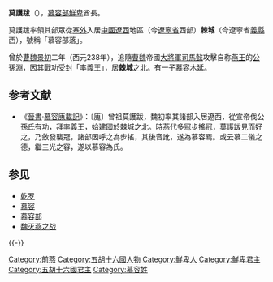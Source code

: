 '''莫護跋'''（{{bd|?||?||catIdx=Mo莫護跋}}），[[慕容部|慕容部]][[鮮卑|鮮卑]]酋長。

莫護跋率領其部眾從[[塞外|塞外]]入居[[中國|中國]][[遼西|遼西]]地區（今[[遼寧省|遼寧省]]西部）'''棘城'''（今遼寧省[[義縣|義縣]]西），號稱「慕容部落」。

曾於[[曹魏|曹魏]][[景初|景初]]二年（西元238年），追隨[[曹魏|曹魏]]帝國[[大将军_(东亚)|大將軍]][[司馬懿|司馬懿]]攻擊自称[[燕王|燕王]]的[[公孫淵|公孫淵]]，因其戰功受封「率義王」，居'''棘城'''之北。有一子[[慕容木延|慕容木延]]。

== 参考文献 ==
*《[[晉書|晉書]]·[[s:晉書/卷108|慕容廆載記]]》：〔廆〕曾祖莫護跋，魏初率其諸部入居遼西，從宣帝伐公孫氏有功，拜率義王，始建國於棘城之北。時燕代多冠步搖冠，莫護跋見而好之，乃斂發襲冠，諸部因呼之為步搖，其後音訛，遂為慕容焉。或云慕二儀之德，繼三光之容，遂以慕容為氏。
{{Reflist}}

== 参见 ==
{{Portal box|中国|人物}}
*[[乾罗|乾罗]]
*[[慕容|慕容]]
* [[慕容部|慕容部]]
* [[魏灭燕之战|魏灭燕之战]]

{{-}}
{{start box}}
{{s-new|reason=迁居内地始称[[慕容部|慕容部]]}}
{{s-title|[[鲜卑|鲜卑]][[慕容部|慕容部]][[酋長|酋長]]|220年—245年}}
{{s-after|[[慕容木延|慕容木延]]}}
{{end box}}

{{五胡十六國}}

{{DEFAULTSORT:Mo莫護跋}}
[[Category:前燕|Category:前燕]]
[[Category:五胡十六國人物|Category:五胡十六國人物]]
[[Category:鮮卑人|Category:鮮卑人]]
[[Category:鮮卑君主|Category:鮮卑君主]]
[[Category:五胡十六國君主|Category:五胡十六國君主]]
[[Category:慕容姓|Category:慕容姓]]

{{Monarch-stub}}